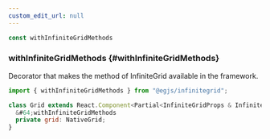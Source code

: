 ```yaml
---
custom_edit_url: null
---
```


```ts
const withInfiniteGridMethods
```

### withInfiniteGridMethods {#withInfiniteGridMethods}

<div className="bulma-tags">

</div>

<p>Decorator that makes the method of InfiniteGrid available in the framework.</p>

```js
import { withInfiniteGridMethods } from "@egjs/infinitegrid";

class Grid extends React.Component<Partial<InfiniteGridProps & InfiniteGridOptions>> {
  &#64;withInfiniteGridMethods
  private grid: NativeGrid;
}
```

